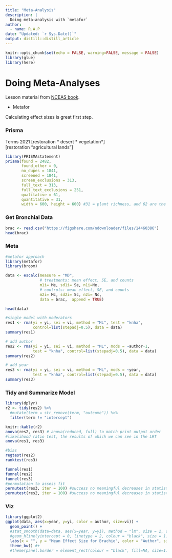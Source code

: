 ```yaml
---
title: "Meta-Analysis"
description: |
  Doing meta-analysis with `metafor`
author:
  - name: R.A.P 
date: "Updated: `r Sys.Date()`"
output: distill::distill_article
---
```


```r
knitr::opts_chunk$set(echo = FALSE, warning=FALSE, message = FALSE)
library(glue)
library(here)
```

# Doing Meta-Analyses

Lesson material from [NCEAS book](https://learning.nceas.ucsb.edu/2021-09-delta/session-13-meta-analysis-in-r.html).

 - Metafor
 
Calculating effect sizes is great first step.


### Prisma  

Terms 
2021
[restoration * desert * vegetation*]   
[restoration “agricultural lands”]   


```r
library(PRISMAstatement)
prisma(found = 2482,
       found_other = 0,
       no_dupes = 1841, 
       screened = 1841, 
       screen_exclusions = 313, 
       full_text = 313,
       full_text_exclusions = 251, 
       qualitative = 61, 
       quantitative = 31,
       width = 600, height = 600) #31 = plant richness, and 62 are the ag and grazing papers
```


### Get Bronchial Data

```r

brac <- read.csv("https://figshare.com/ndownloader/files/14460386")
head(brac)
```


### Meta


```r
#metafor approach
library(metafor)
library(broom)

data <- escalc(measure = "MD", 
               # treatments: mean effect, SE, and counts
               m1i= Me, sd1i= Se, n1i=Ne,
               # controls: mean effect, SE, and counts
               m2i= Mc, sd2i= Sc, n2i= Nc, 
               data = brac,  append = TRUE)

head(data)

#single model with moderators
res1 <- rma(yi = yi, sei = vi, method = "ML", test = "knha", 
            control=list(stepadj=0.5), data = data)
summary(res1)

# add author
res2 <- rma(yi = yi, sei = vi, method = "ML", mods = ~author-1, 
            test = "knha", control=list(stepadj=0.5), data = data)
summary(res2)

# add year
res3 <- rma(yi = yi, sei = vi, method = "ML", mods = ~year, 
            test = "knha", control=list(stepadj=0.5), data = data)
summary(res3)

```

### Tidy and Summarize Model

```r
library(dplyr)
r2 <- tidy(res2) %>% 
  #mutate(term = str_remove(term, "outcome")) %>% 
  filter(term != "intercept")

knitr::kable(r2)
anova(res2, res3) # anova(reduced, full) to match print output order
#likelihood ratio test, the results of which we can see in the LRT
anova(res1, res3)

#bias
regtest(res2) 
ranktest(res3)

funnel(res1)
funnel(res2)
funnel(res3)
#permutation to assess fit
permutest(res3, iter = 100) #success no meaningful decreases in statistical significance
permutest(res2, iter = 100) #success no meaningful decreases in statistical significance

```

### Viz
```r

library(ggplot2)
ggplot(data, aes(x=year, y=yi, color = author, size=vi)) +
  geom_point() +
  #stat_smooth(data=data, aes(x=year, y=yi), method = "lm", size = 2, se = TRUE) +
  #geom_hline(yintercept = 0, linetype = 2, colour = "black", size = 1.5) +
  labs(x = "", y = "Mean Effect Size for Brachio", color = "Author", size="Var") +
  theme_bw() #+
  #theme(panel.border = element_rect(colour = "black", fill=NA, size=1.5))

```






